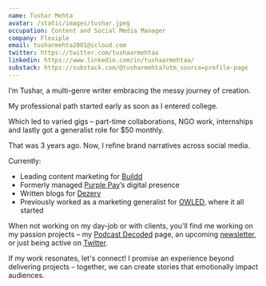 ```yaml
---
name: Tushar Mehta
avatar: /static/images/tushar.jpeg
occupation: Content and Social Media Manager
company: Flexiple
email: tusharmehta2001@icloud.com
twitter: https://twitter.com/tushaarmehtaa
linkedin: https://www.linkedin.com/in/tushaarmehtaa/
substack: https://substack.com/@tusharmehta?utm_source=profile-page
---
```


I’m Tushar, a multi-genre writer embracing the messy journey of creation.

My professional path started early as soon as I entered college.

Which led to varied gigs – part-time collaborations, NGO work, internships and lastly got a generalist role for $50 monthly.

That was 3 years ago. Now, I refine brand narratives across social media.

Currently:

- Leading content marketing for [Buildd](https://buildd.co/)
- Formerly managed [Purple Pay](https://x.com/purplepayapp?s=21&t=blFbEqgYvEn7OKOd5e_F0w)’s digital presence
- Written blogs for [Dezerv](https://www.dezerv.in/)
- Previously worked as a marketing generalist for [OWLED](https://www.owledmedia.com), where it all started

When not working on my day-job or with clients, you'll find me working on my passion projects – my [Podcast Decoded](https://x.com/podcastdecoded_?s=21&t=blFbEqgYvEn7OKOd5e_F0w) page, an upcoming [newsletter](https://substack.com/@tusharmehta), or just being active on [Twitter](https://x.com/tushaarmehtaa/status/1738942170357531015?s=46&t=blFbEqgYvEn7OKOd5e_F0w).

If my work resonates, let's connect! I promise an experience beyond delivering projects – together, we can create stories that emotionally impact audiences.
